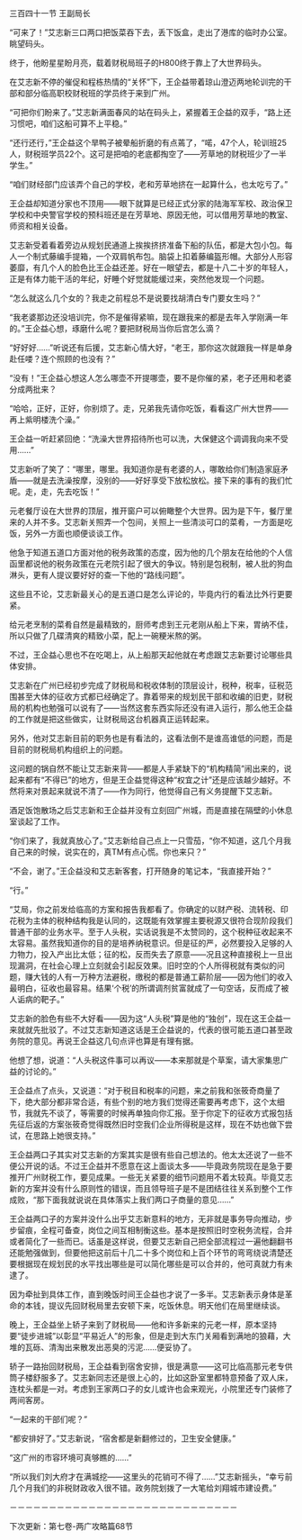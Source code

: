 

三百四十一节 王副局长

“可来了！”艾志新三口两口把饭菜吞下去，丢下饭盒，走出了港库的临时办公室。眺望码头。

终于，他盼星星盼月亮，载着财税局班子的H800终于靠上了大世界码头。

在艾志新不停的催促和程栋热情的“关怀”下，王企益带着琼山澄迈两地轮训完的干部和部分临高职校财税班的学员终于来到广州。

“可把你们盼来了。”艾志新满面春风的站在码头上，紧握着王企益的双手，“路上还习惯吧，咱们这船可算不上平稳。”

“还行还行，”王企益这个旱鸭子被晕船折磨的有点蔫了，“喏，47个人，轮训班25人，财税班学员22个。这可是把咱的老底都掏空了――芳草地的财税班少了一半学生。”

“咱们财经部门应该弄个自己的学校，老和芳草地挤在一起算什么，也太吃亏了。”

王企益却知道分家也不顶用――眼下就算是已经正式分家的陆海军军校、政治保卫学校和中央警官学校的预科班还是在芳草地、原因无他，可以借用芳草地的教室、师资和相关设备。

艾志新受着看着旁边从规划民通道上挨挨挤挤准备下船的队伍，都是大包小包。每人一个制式藤编手提箱，一个双肩帆布包。脑袋上扣着藤编盔形帽。大部分人形容萎靡，有几个人的脸色比王企益还差。好在一眼望去，都是十八二十岁的年轻人，正是有体力能干活的年纪，好睡个好觉就能缓过来，突然他发现一个问题。

“怎么就这么几个女的？我走之前程总不是说要找胡清白专门要女生吗？”

“我老婆那边还没培训完，你不是催得紧嘛，现在跟我来的都是去年入学刚满一年的。”王企益心想，琢磨什么呢？要把财税局当你后宫怎么滴？

“好好好……”听说还有后援，艾志新心情大好，“老王，那你这次就跟我一样是单身赴任喽？连个照顾的也没有？”

“没有！”王企益心想这人怎么哪壶不开提哪壶，要不是你催的紧，老子还用和老婆分成两批来？

“哈哈，正好，正好，你别烦了。走，兄弟我先请你吃饭，看看这广州大世界――再上紫明楼洗个澡。”

王企益一听赶紧回绝：“洗澡大世界招待所也可以洗，大保健这个调调我向来不受用……”

艾志新听了笑了：“哪里，哪里。我知道你是有老婆的人，哪敢给你们制造家庭矛盾――就是去洗澡按摩，没别的――好好享受下放松放松。接下来的事有的我们忙呢。走，走，先去吃饭！”

元老餐厅设在大世界的顶层，推开窗户可以俯瞰整个大世界。因为是下午，餐厅里来的人并不多。艾志新关照弄一个包间，关照上一些清淡可口的菜肴，一方面是吃饭，另外一方面也顺便谈谈工作。

他急于知道五道口方面对他的税务政策的态度，因为他的几个朋友在给他的个人信函里都说他的税务政策在元老院引起了很大的争议。特别是包税制，被人批的狗血淋头，更有人提议要好好的查一下他的“路线问题”。

这些且不论，艾志新最关心的是五道口是怎么评论的，毕竟内行的看法比外行更要紧。

给元老烹制的菜肴自然是最精致的，厨师考虑到王元老刚从船上下来，胃纳不佳，所以只做了几碟清爽的精致小菜，配上一碗粳米熬的粥。

不过，王企益心思也不在吃喝上，从上船那天起他就在考虑跟艾志新要讨论哪些具体安排。

艾志新在广州已经初步完成了财税局和税收体制的顶层设计，税种，税率，征税范围甚至大体的征收方式都已经确定了。靠着带来的规划民干部和收编的旧吏，财税局的机构也勉强可以说有了――当然这套东西实际还没有进入运行，那么他王企益的工作就是把这些做实，让财税局这台机器真正运转起来。

另外，他对艾志新目前的职务也是有看法的，这看法倒不是谁高谁低的问题，而是目前的财税局机构组织上的问题。

这问题的锅自然不能让艾志新来背――都是人手紧缺下的“机构精简”闹出来的，说起来都有“不得已”的地方，但是王企益觉得这种“权宜之计”还是应该越少越好。不然将来对景起来就说不清了――作为同行，他觉得自己有义务提醒下艾志新。

酒足饭饱散场之后艾志新和王企益并没有立刻回广州城，而是直接在隔壁的小休息室谈起了工作。

“你们来了，我就真放心了。”艾志新给自己点上一只雪茄，“你不知道，这几个月我自己来的时候，说实在的，真TM有点心慌。你也来只？”

“不会，谢了。”王企益没和艾志新客套，打开随身的笔记本，“我直接开始？”

“行。”

“艾局，你之前发给临高的方案和报告我都看了。你确定的以财产税、流转税、印花税为主体的税种结构我是认同的，这既能有效掌握主要税源又很符合现阶段我们普通干部的业务水平。至于人头税，实话说我是不太赞同的，这个税种征收起来不太容易。虽然我知道你的目的是培养纳税意识。但是征的严，必然要投入足够的人力物力，投入产出比太低；征的松，反而失去了原意――况且这种直接税上一旦出现漏洞，在社会心理上立刻就会引起反效果。旧时空的个人所得税就有类似的问题，赚大钱的人有一万种方法避税，缴税的都是普通工薪阶层――因为他们的收入最明白，征收也最容易。结果‘个税’的所谓调剂贫富就成了一句空话，反而成了被人诟病的靶子。”

艾志新的脸色有些不大好看――因为这“人头税”算是他的“独创”，现在这王企益一来就就先批驳了。不过艾志新知道这话是王企益说的，代表的很可能五道口甚至政务院的意见。再说王企益这几句点评也算是有理有据。

他想了想，说道：“人头税这件事可以再议――本来那就是个草案，请大家集思广益的讨论的。”

王企益点了点头，又说道：“对于税目和税率的问题，来之前我和张筱奇商量了下，绝大部分都非常合适，有些个别的地方我们觉得还需要再考虑下，这个太细节，我就先不谈了，等需要的时候再单独向你汇报。至于你定下的征收方式报包括先征后返的方案张筱奇觉得既然旧时空我们企业所得税是这样，现在不妨也做下尝试，在思路上她很支持。”

王企益两口子其实对艾志新的方案其实是很有些自己想法的。他太太还说了一些不便公开说的话。不过王企益并不愿意在这上面谈太多――毕竟政务院现在是急于要推开广州财税工作，要见成果。一些无关紧要的细节问题用不着太较真。毕竟艾志新的方案并没有什么原则性的错误，而且领导班子是不是团结往往关系到整个工作成败，“那下面我就说说在具体落实上我们两口子商量的意见……”

王企益两口子的方案并没什么出乎艾志新意料的地方，无非就是事务导向推动，步步留痕，全程可备查，岗位之间互相制衡这些。基本是按照旧时空税务流程，合并或者简化了一些而已。话虽是这样说，但要艾志新自己把全部流程过一遍他翻翻书还能勉强做到，但要他把这前后十几二十多个岗位和上百个环节的弯弯绕说清楚还要根据现在规划民的水平找出哪些是可以简化哪些是可以合并的，他可真就力有未逮了。

因为牵扯到具体工作，直到晚饭时间王企益也才说了一多半。艾志新表示身体是革命的本钱，提议先回财税局里去安顿下来，吃饭休息。明天他们在局里继续谈。

晚上，王企益坐上轿子来到了财税局――他和许多新来的元老一样，原本坚持要“徒步进城”以彰显“平易近人”的形象，但是走到大东门关厢看到满地的狼藉，大堆的瓦砾、清淘出来散发出恶臭的污泥……便妥协了。

轿子一路抬回财税局，王企益看到宿舍安排，很是满意――这可比临高那元老专供筒子楼舒服多了。艾志新同志还是很上心的，比如这卧室里都特意预备了双人床，连枕头都是一对。考虑到王家两口子的女儿或许也会来观光，小院里还专门装修了两间客房。

“一起来的干部们呢？”

“都安排好了。”艾志新说，“宿舍都是新翻修过的，卫生安全健康。”

“这广州的市容环境可真够瞧的……”

“所以我们刘大府才在满城挖――这里头的花销可不得了……”艾志新摇头，“幸亏前几个月我们的非税财政收入很不错。政务院划拨了一大笔给刘翔城市建设费。”

－－－－－－－－－－－－－－－－－－－－－－－－－－－－－

下次更新：第七卷-两广攻略篇68节

